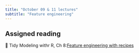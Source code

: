 ```yaml
---
title: "October 09 & 11 lectures"
subtitle: "Feature engineering"
---
```


## Assigned reading

📖 Tidy Modeling withr R, Ch 8:[Feature engineering with recipes](https://www.tmwr.org/recipes.html)
